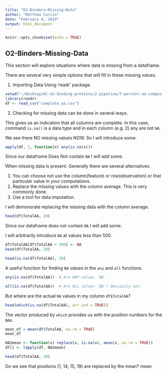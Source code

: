 ```yaml
---
title: "O2-Binders-Missing-Data"
author: "Matthew Curcio"
date: "February 4, 2019"
output: html_document
---
```


```r
knitr::opts_chunk$set(echo = TRUE)
```

## O2-Binders-Missing-Data

This section will explore situations where data is missing from a dataframe.

There are several very simple options that will fill in these missing values.

1. Importing Data Using 'readr' package.

```r
setwd("~/Desktop/ml-o2-binding-proteins/2-pipeline/7-percent-aa-composition-numbers")
library(readr)
df <- read_csv("complete_aa.csv")
```


2. Checking for missing data can be done in several ways. 

This gives us an indication that all columns are complete. In this case, command `is.na()` is a data type and in each column (e.g. 2) any are not `NA`.

We see there NO missing values NOW. So I will introduce some.

```r
apply(df, 2, function(x) any(is.na(x)))
```

Since our dataframe Does Not contain `NA` I will add some. 

When missing data is present. Generally there are several alternatives.

1. You can choose not use the column(feature) or row(observation) or that particular value in your computations.
2. Replace the missing values with the column average. This is very commonly done.
3. Use a tool for data imputation.

I will demonsrate replacing the missing data with the column average.

```r
head(df$TotalAA, 20)
```

Since our dataframe does not contain `NA` I will add some. 

I will arbitrarily introduce `NA` at values less than 500.

```r
df$TotalAA[df$TotalAA < 500] <- NA
head(df$TotalAA, 20)
```



```r
head(is.na(df$TotalAA), 20)
```

A useful function for finding `NA` values in the `any` and `all` functions.

```r
any(is.na(df$TotalAA))  # Are ANY values `NA`
```

```r
all(is.na(df$TotalAA))  # Are ALL values `NA`? Obviously not.
```

But where are the actual `NA` values in my column `df$TotalAA`? 
```r
head(which(is.na(df$TotalAA), arr.ind = TRUE))
```

The vector produced by `which` provides us with the position numbers for the `NA`s.

```r
mean_df = mean(df$TotalAA, na.rm = TRUE)
mean_df
```

```r
NA2mean <- function(x) replace(x, is.na(x), mean(x, na.rm = TRUE))
df[] <- lapply(df, NA2mean)

head(df$TotalAA, 20)
```

Do we see that positions (1, 14, 15, 19) are replaced by the mean?
mean

















